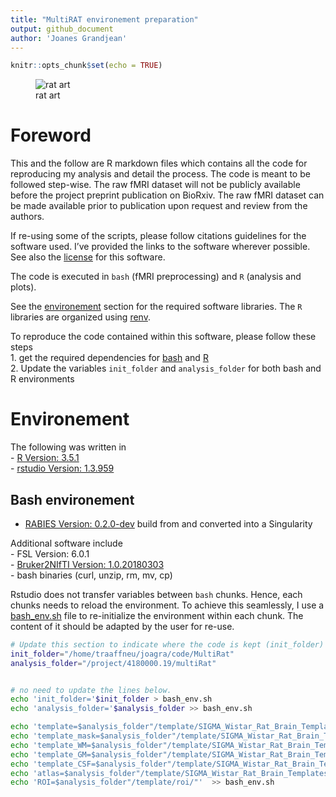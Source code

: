 ```yaml
---
title: "MultiRAT environement preparation"
output: github_document
author: 'Joanes Grandjean'
---
```


```r
knitr::opts_chunk$set(echo = TRUE)
```
![rat art](../assets/img/rat_art.png)

# Foreword
This and the follow are R markdown files which contains all the code for reproducing my analysis and detail the process.
The code is meant to be followed step-wise. The raw fMRI dataset will not be publicly available before the project preprint publication on BioRxiv. The raw fMRI dataset can be made available prior to publication upon request and review from the authors. 

If re-using some of the scripts, please follow citations guidelines for the software used. I've provided the links to the software wherever possible. See also the [license](../LICENSE.md) for this software.  

The code is executed in `bash` (fMRI preprocessing) and `R` (analysis and plots).

See the [environement](#Environement) section for the required software libraries. The `R` libraries are organized using [renv](https://rstudio.github.io/renv/).

To reproduce the code contained within this software, please follow these steps  
1. get the required dependencies for [bash](#Bash_environement) and [R](#R_environement)  
2. Update the variables `init_folder` and `analysis_folder` for both bash and R environments   

# Environement
The following was written in  
- [R Version: 3.5.1](https://cran.r-project.org/)  
- [rstudio Version: 1.3.959](https://rstudio.com/)  

## Bash environement
- [RABIES Version: 0.2.0-dev](https://github.com/CoBrALab/RABIES) build from  and converted into a Singularity  

Additional software include  
- FSL Version: 6.0.1  
- [Bruker2NIfTI Version: 1.0.20180303](https://github.com/neurolabusc/Bru2Nii)  
- bash binaries (curl, unzip, rm, mv, cp)  

Rstudio does not transfer variables between `bash` chunks. Hence, each chunks needs to reload the environment. To achieve this seamlessly, I use a [bash_env.sh](../bash_env.sh) file to re-initialize the environment within each chunk. The content of it should be adapted by the user for re-use. 

```bash

# Update this section to indicate where the code is kept (init_folder) and where the analysis is performed/stored (analysis_folder). 
init_folder="/home/traaffneu/joagra/code/MultiRat"
analysis_folder="/project/4180000.19/multiRat"


# no need to update the lines below. 
echo 'init_folder='$init_folder > bash_env.sh
echo 'analysis_folder='$analysis_folder >> bash_env.sh

echo 'template=$analysis_folder"/template/SIGMA_Wistar_Rat_Brain_TemplatesAndAtlases_Version1.1/SIGMA_Rat_Anatomical_Imaging/SIGMA_Rat_Anatomical_InVivo_Template/SIGMA_InVivo_Brain_Template.nii"'  >> bash_env.sh
echo 'template_mask=$analysis_folder"/template/SIGMA_Wistar_Rat_Brain_TemplatesAndAtlases_Version1.1/SIGMA_Rat_Anatomical_Imaging/SIGMA_Rat_Anatomical_InVivo_Template/SIGMA_InVivo_Brain_Mask.nii"' >> bash_env.sh
echo 'template_WM=$analysis_folder"/template/SIGMA_Wistar_Rat_Brain_TemplatesAndAtlases_Version1.1/SIGMA_Rat_Anatomical_Imaging/SIGMA_Rat_Anatomical_InVivo_Template/SIGMA_InVivo_WM.nii"' >> bash_env.sh
echo 'template_GM=$analysis_folder"/template/SIGMA_Wistar_Rat_Brain_TemplatesAndAtlases_Version1.1/SIGMA_Rat_Anatomical_Imaging/SIGMA_Rat_Anatomical_InVivo_Template/SIGMA_InVivo_GM.nii"' >> bash_env.sh
echo 'template_CSF=$analysis_folder"/template/SIGMA_Wistar_Rat_Brain_TemplatesAndAtlases_Version1.1/SIGMA_Rat_Anatomical_Imaging/SIGMA_Rat_Anatomical_InVivo_Template/SIGMA_InVivo_CSF.nii"' >> bash_env.sh
echo 'atlas=$analysis_folder"/template/SIGMA_Wistar_Rat_Brain_TemplatesAndAtlases_Version1.1/SIGMA_Rat_Brain_Atlases/SIGMA_Anatomical_Atlas/SIGMA_Anatomical_Brain_Atlas.nii"'  >> bash_env.sh
echo 'ROI=$analysis_folder"/template/roi/"'  >> bash_env.sh

```
